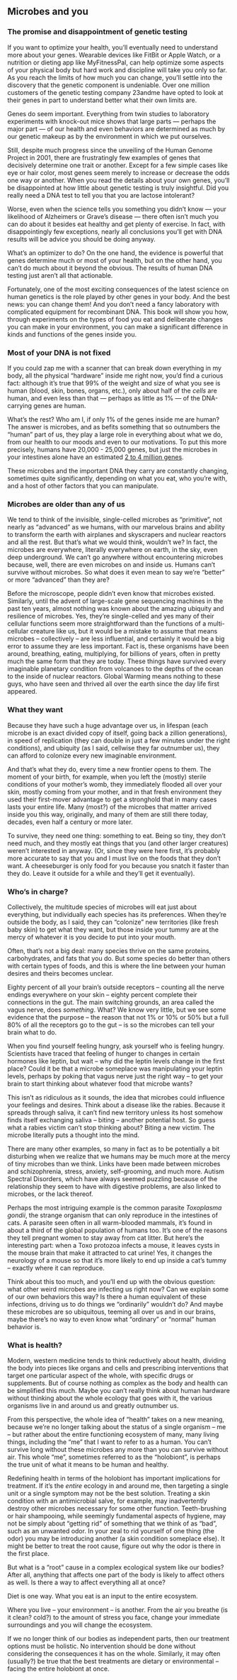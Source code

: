 ## Microbes and you {#scienceMicrobesYou}

### The promise and disappointment of genetic testing
If you want to optimize your health, you’ll eventually need to understand more about your genes. Wearable devices like FitBit or Apple Watch, or a nutrition or dieting app like MyFitnessPal, can help optimize some aspects of your physical body but hard work and discipline will take you only so far. As you reach the limits of how much you can change, you’ll settle into the discovery that the genetic component is undeniable.  Over one million customers of the genetic testing company 23andme have opted to look at their genes in part to understand better what their own limits are.

Genes do seem important. Everything from twin studies to laboratory experiments with knock-out mice shows that large parts — perhaps the major part — of our health and even behaviors are determined as much by our genetic makeup as by the environment in which we put ourselves.

Still, despite much progress since the unveiling of the Human Genome Project in 2001, there are frustratingly few examples of genes that decisively determine one trait or another. Except for a few simple cases like eye or hair color, most genes seem merely to increase or decrease the odds one way or another. When you read the details about your own genes, you’ll be disappointed at how little about genetic testing is truly insightful.  Did you really need a DNA test to tell you that you are lactose intolerant? 

Worse, even when the science tells you something you didn’t know — your likelihood of Alzheimers or Grave’s disease — there often isn’t much you can do about it besides eat healthy and get plenty of exercise. In fact, with disappointingly few exceptions, nearly all conclusions you’ll get with DNA results will be advice you should be doing anyway.

What’s an optimizer to do? On the one hand, the evidence is powerful that genes determine much or most of your health, but on the other hand, you can’t do much about it beyond the obvious. The results of human DNA testing just aren’t all that actionable.

Fortunately, one of the most exciting consequences of the latest science on human genetics is the role played by other genes in your body. And the best news: you can change them! And you don’t need a fancy laboratory with complicated equipment for recombinant DNA. This book will show you how, through experiments on the types of food you eat and deliberate changes you can make in your environment, you can make a significant difference in kinds and functions of the genes inside you.

### Most of your DNA is not fixed
If you could zap me with a scanner that can break down everything in my body, all the physical “hardware” inside me right now, you’d find a curious fact: although it’s true that 99% of the weight and size of what you see is human (blood, skin, bones, organs, etc.), only about half of the _cells_ are human, and even less than that  — perhaps as little as 1%  — of the DNA-carrying genes are human.


What’s the rest? Who am I, if only 1% of the genes inside me are human? The answer is microbes, and as befits something that so outnumbers the “human” part of us, they play a large role in everything about what we do, from our health to our moods and even to our motivations.  To put this more precisely, humans have 20,000 - 25,000 genes, but just the microbes in your intestines alone have an estimated [2 to 4 million genes](http://science.sciencemag.org/content/292/5519/1115?ijkey=fb8a4e2eba0ee558d13e99b9d9ca1c442b2f1473&keytype2=tf_ipsecsha).


These microbes and the important DNA they carry are constantly changing, sometimes quite significantly, depending on what you eat, who you’re with, and a host of other factors that you can manipulate. 

### Microbes are older than any of us
We tend to think of the invisible, single-celled microbes as "primitive", not nearly as "advanced" as we humans, with our marvelous brains and ability to transform the earth with airplanes and skyscrapers and nuclear reactors and all the rest. But that's what we would think, wouldn't we? In fact, the microbes are everywhere, literally everywhere on earth, in the sky, even deep underground. We can't go anywhere without encountering microbes because, well, there are even microbes on and inside us. Humans can't survive without microbes. So what does it even mean to say we're "better" or more "advanced" than they are?

Before the microscope, people didn't even know that microbes existed. Similarly, until the advent of large-scale gene sequencing machines in the past ten years, almost nothing was known about the amazing ubiquity and resilience of microbes.
Yes, they’re single-celled and yes many of their cellular functions seem more straightforward than the functions of a multi-cellular creature like us, but it would be a mistake to assume that means microbes -- collectively -- are less influential, and certainly it would be a big error to assume they are less important. Fact is, these organisms have been around, breathing, eating, multiplying, for billions of years, often in pretty much the same form that they are today. These things have survived every imaginable planetary condition from volcanoes to the depths of the ocean to the inside of nuclear reactors. Global Warming means nothing to these guys, who have seen and thrived all over the earth since the day life first appeared.

### What they want
Because they have such a huge advantage over us, in lifespan (each microbe is an exact divided copy of itself, going back a zillion generations), in speed of replication (they can double in just a few minutes under the right conditions),  and ubiquity (as I said, cellwise they far outnumber us), they can afford to colonize every new imaginable environment. 

And that's what they do, every time a new frontier opens to them. The moment of your birth, for example, when you left the (mostly) sterile conditions of your mother's womb, they immediately flooded all over your skin, mostly coming from your mother, and in that fresh environment they used their first-mover advantage to get a stronghold that in many cases lasts your entire life. Many (most?) of the microbes that matter arrived inside you this way, originally, and many of them are still there today, decades, even half a century or more later. 

To survive, they need one thing: something to eat. Being so tiny, they don't need much, and they mostly eat things that you (and other larger creatures) weren't interested in anyway. (Or, since they were here first, it's probably more accurate to say that you and I must live on the foods that they don't want. A cheeseburger is only food for you because you snatch it faster than they do. Leave it outside for a while and they'll get it eventually).

### Who’s in charge?
Collectively, the multitude species of microbes will eat just about everything, but individually each species has its preferences. When they're outside the body, as I said, they can "colonize" new territories (like fresh baby skin) to get what they want, but those inside your tummy are at the mercy of whatever it is you decide to put into your mouth.

Often, that's not a big deal: many species thrive on the same proteins, carbohydrates, and fats that you do. But some species do better than others with certain types of foods, and this is where the line between your human desires and theirs becomes unclear.

Eighty percent of all your brain's outside receptors -- counting all the nerve endings everywhere on your skin -- eighty percent complete their connections in the gut. The main switching grounds, an area called the vagus nerve, does _something_.  What? We know very little, but we see some evidence that the purpose -- the reason that not 1% or 10% or 50% but a full 80% of all the receptors go to the gut -- is so the microbes can tell your brain what to do.

When you find yourself feeling hungry, ask yourself who is feeling hungry. Scientists have traced that feeling of hunger to changes in certain hormones like leptin, but wait -- why did the leptin levels change in the first place? Could it be that a microbe someplace was manipulating your leptin levels, perhaps by poking that vagus nerve just the right way -- to get your brain to start thinking about whatever food that microbe wants?

This isn't as ridiculous as it sounds, the idea that microbes could influence your feelings and desires. Think about a disease like the rabies. Because it spreads through saliva, it can't find new territory unless its host somehow finds itself exchanging saliva -- biting -- another potential host. So guess what a rabies victim can't stop thinking about? Biting a new victim.  The microbe literally puts a thought into the mind.

There are many other examples, so many in fact as to be potentially a bit disturbing when we realize that we humans may be much more at the mercy of tiny microbes than we think.  Links have been made between microbes and schizophrenia, stress, anxiety, self-grooming, and much more.  Autism Spectral Disorders, which have always seemed puzzling because of the relationship they seem to have with digestive problems, are also linked to microbes,  or the lack thereof.

Perhaps the most intriguing example is the common parasite _Toxoplasma gondii_, the strange organism that can only reproduce in the intestines of cats. A parasite seen often in all warm-blooded mammals, it's found in about a third of the global population of humans too.  It's one of the reasons they tell pregnant women to stay away from cat litter. But here's the interesting part: when a Toxo protozoa infects a mouse, it leaves cysts in the mouse brain that make it attracted to cat urine! Yes, it changes the neurology of a mouse so that it's more likely to end up inside a cat's tummy -- exactly where it can reproduce.

Think about this too much, and you'll end up with the obvious question: what other weird microbes are infecting us right now? Can we explain some of our own behaviors this way? Is there a human equivalent of these infections, driving us to do things we "ordinarily" wouldn't do? And maybe these microbes are so ubiquitous, teeming all over us and in our brains, maybe there's no way to even know what "ordinary" or "normal" human behavior is.

### What is health?
Modern, western medicine tends to think reductively about health, dividing the body into pieces like organs and cells and prescribing interventions that target one particular aspect of the whole, with specific drugs or supplements. But of course nothing as complex as the body and health can be simplified this much. Maybe you can't really think about human hardware without thinking about the whole ecology that goes with it, the various organisms live in and around us and greatly outnumber us.

From this perspective, the whole idea of "health" takes on a new meaning, because we're no longer talking about the status of a single organism -- me -- but rather about the entire functioning ecosystem of many, many living things, including  the "me" that I want to refer to as a human. You can't survive long without these microbes any more than you can survive without air. This whole "me", sometimes referred to as the "holobiont", is perhaps the true unit of what it means to be human and healthy. 

Redefining health in terms of the holobiont has important implications for treatment. If it's the _entire_ ecology in and around me, then targeting a single unit or a single symptom may not be the best solution. Treating a skin condition with an antimicrobial salve, for example, may inadvertently destroy other microbes necessary for some other function. Teeth-brushing or hair shampooing, while seemingly fundamental aspects of hygiene, may not be simply about "getting rid" of something that we think of as "bad", such as an unwanted odor. In your zeal to rid yourself of one thing (the odor) you may be introducing another (a skin condition someplace else). It might be better to treat the root cause, figure out why the odor is there in the first place.

But what is a "root" cause in a complex ecological system like our bodies? After all, anything that affects one part of the body is likely to affect others as well. Is there a way to affect everything all at once?

Diet is one way. What you eat is an input to the entire ecosystem.

Where you live -- your environment -- is another. From the air you breathe (is it clean? cold?) to the amount of stress you face, change your immediate surroundings and you will change the ecosystem.

If we no longer think of our bodies as independent parts, then our treatment options must be holistic. No intervention should be done without considering the consequences it has on the whole. Similarly, it may often (usually?) be true that the best treatments are dietary or environmental -- facing the entire holobiont at once.





